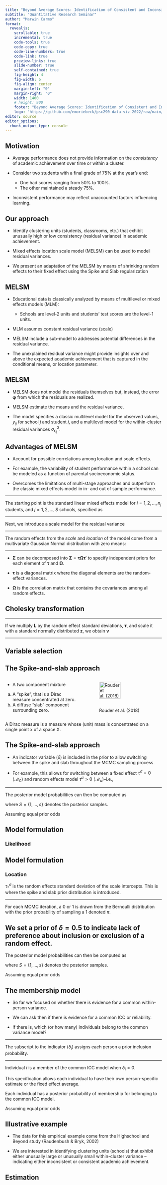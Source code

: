 ```yaml
---
title: "Beyond Average Scores: Identification of Consistent and Inconsistent Academic Achievement"
subtitle: "Quantitative Research Seminar"
author: "Marwin Carmo"
format: 
  revealjs:
    scrollable: true
    incremental: true
    code-tools: true
    code-copy: true
    code-line-numbers: true
    code-link: true
    preview-links: true
    slide-number: true
    self-contained: true
    fig-height: 4
    fig-width: 6
    fig-align: center
    margin-left: "0"
    margin-right: "0"
    width: 1400
    # height: 900
    footer: "Beyond Average Scores: Identification of Consistent and Inconsistent Academic Achievement"
    logo: "https://github.com/emoriebeck/psc290-data-viz-2022/raw/main/01-week1-intro/02-code/02-images/ucdavis_logo_blue.png"
editor: source
editor_options: 
  chunk_output_type: console
---
```


## Motivation

- Average performance does not provide information on the *consistency* of academic achievement over time or within a cluster.

- Consider two students with a final grade of 75% at the year's end:
  - One had scores ranging from 50% to 100%.
  - The other maintained a steady 75%.

- Inconsistent performance may reflect unaccounted factors influencing learning.

## Our approach

- Identify clustering units (students, classrooms, etc.) that exhibit unusually high or low consistency (residual variance) in academic achievement.

- Mixed effects location scale model (MELSM) can be used to model residual variances.

- We present an adaptation of the MELSM by means of shrinking random effects to their fixed effect using the Spike and Slab regularization

## MELSM

- Educational data is classically analyzed by means of multilevel or mixed effects models (MLM):
  - Schools are level-2 units and students' test scores are the level-1 units.

- MLM assumes constant residual variance (scale)

- MELSM include a sub-model to addresses potential differences in the residual variance.

- The unexplained residual variance might provide insights over and above the expected academic achievement
that is captured in the conditional means, or location parameter.

## MELSM

- MELSM does not model the residuals themselves but, instead, the error \textit{variance} $\boldsymbol{\varphi}$ from which the residuals are realized.

- MELSM \textit{simultaneously} estimate the means and the residual variance.

- The model specifies a classic multilevel model for the observed values, $y_{ij}$ for school $j$ and student $i$, and a multilevel model for the within-cluster residual variances $\sigma^2_{\epsilon_{ij}}$.

## Advantages of MELSM

- Account for possible correlations among location and scale effects.

- For example, the variability of student performance within a school can be modeled as a function of parental socioeconomic status.

- Overcomes the limitations of multi-stage approaches and outperform the classic mixed effects model in in- and out of sample performance.

---

The starting point is the standard linear mixed effects model for $i = 1,2,...,n_j$ students, and $j = 1, 2, \ldots, S$ schools, specified as


\begin{equation}
  \label{eq:mixedmodel-lvl1}
  \textrm{Level 1:} \quad y_{ij} = \beta_{0j} + \beta_{1j} X_{ij} + e_{ij}
\end{equation}

\begin{aligned}
  \label{eq:mixedmodel-lvl2}
  \textrm{Level 2:}\quad \beta_{0j} &= \gamma_{00} + \gamma_{01}W_j + u_{0j} \\
                       \beta_{1j} &= \gamma_{10} + \gamma_{11}W_j + u_{1j}
\end{aligned}

\begin{equation}
  \label{eq:bcov}
  \begin{pmatrix} u_0 \\ u_1 \end{pmatrix} \sim \mathcal{N}
    \begin{Bmatrix} 
        \begin{pmatrix} 0 \\ 0  \end{pmatrix},
        \begin{pmatrix} \tau^2_{u_{0}} \\ \tau_{u_{0}u_{1}} & \tau^2_{u_{1}}
        \end{pmatrix}
    \end{Bmatrix}
\end{equation}

\begin{equation}
  e_{ij} \sim \mathcal{N} (0, \sigma_{\epsilon}^2)
\end{equation}

---

Next, we introduce a scale model for the residual variance

\begin{equation}
  \label{eq:var-lvl1}
  \textrm{Level 1:} \quad \sigma^2_{\epsilon_{ij}} = \exp(\alpha_{0j} + \alpha_{1j}M_{ij})
\end{equation}

\begin{aligned}
  \label{eq:var-lvl2}
  \textrm{Level 2:}\quad \alpha_{0j} &= \eta_{00} + \eta_{01}P_j + t_{0j} \\
                       \alpha_{1j} &= \eta_{10} + \eta_{11}P_j + t_{1j}
\end{aligned}

---

The random effects from the *scale* and *location* of the model come from a multivariate Gaussian Normal distribution with zero means:

\begin{equation}
  \label{eq:random-cov}
  \textbf{v}=
  \begin{bmatrix} u_0 \\ u_1 \\ t_0 \\ t_1 \end{bmatrix} \sim \mathcal{N}
    \begin{Bmatrix} 
        \boldsymbol{0}=
        \begin{bmatrix} 0 \\ 0 \\ 0 \\ 0 \end{bmatrix},
        \boldsymbol{\Sigma}=
        \begin{bmatrix} \tau^2_{u_0} \\ 
                        \tau_{u_0u_1} & \tau^2_{u_1} \\
                        \tau_{u_0t_0} & \tau_{u_1t_0} & \tau^2_{t_0} \\
                        \tau_{u_0t_1} & \tau_{u_1t_1} & \tau_{t_0t_1} & \tau^2_{t_1}
        \end{bmatrix}
    \end{Bmatrix}
\end{equation}

---

- $\boldsymbol{\Sigma}$ can be decomposed into $\boldsymbol\Sigma = \boldsymbol{\tau}\boldsymbol{\Omega\tau}'$ to specify independent priors for each element of $\boldsymbol{\tau}$ and $\boldsymbol{\Omega}$.

- $\boldsymbol{\tau}$ is a diagonal matrix where the diagonal elements are the random-effect variances.

- $\boldsymbol{\Omega}$ is the correlation matrix that contains the covariances among all random effects.

## Cholesky transformation

\begin{equation}
\label{eq:cholesky_approach}
\textbf{L} = 
    \begin{pmatrix}
        1 & 0 & 0 & 0\\
        \rho_{u_0u_1} & \sqrt{1 - l^2_{21}} & 0 & 0 \\
        \rho_{u_0t_0} & \frac{\rho_{u_1t_0} - l_{21} l_{31}}{l_{22}} & \sqrt{1 - l^2_{31} - l^2_{32}} & 0\\
        \rho_{u_0t_1} & \frac{\rho_{u_1t_1} - l_{21} l_{41}}{l_{22}} & \frac{\rho_{t_0t_1} - l_{31} l_{41} - l_{32} l_{42}}{l_{33}} & \sqrt{1 - l^2_{41} - l^2_{42} - l^2_{43}}
    \end{pmatrix}
\end{equation}

---

If we multiply $\textbf{L}$ by the random effect standard deviations, $\boldsymbol{\tau}$, and scale it with a standard normally distributed $\boldsymbol{z}$, we obtain $\textbf{v}$

\begin{equation}
    \textbf{v} = \boldsymbol{\tau}\textbf{L}\boldsymbol{z}.
\end{equation}

\begin{equation}
\begin{aligned}
    u_{0j} &= \tau_{u_0}z^\mu_j\\
    u_{1j} &= \tau_{u_1}(\rho_{u_{0j}u_{1j}} + \sqrt{1-l_{21}^2})z^\mu_j\\
    t_{0j} &= \tau_{t_0}(\rho_{u_{0j}t_{0j}} + l_{32} + \sqrt{1-l_{31}^2-l_{32}^2})z^\sigma_j\\
    t_{1j} &= \tau_{t_1}(\rho_{u_{0j}t_{1j}} + l_{42} + l_{43} + \sqrt{1-l_{41}^2-l_{31}^2-l_{32}^2})z^\sigma_j
\end{aligned}
\end{equation}

---


## Variable selection

\begin{equation}
\begin{aligned}
    u_{0j} &= \tau_{u_0}z^\mu_j\\
    u_{1j} &= \tau_{u_1}(\rho_{u_{0j}u_{1j}} + \sqrt{1-l_{21}^2})z^\mu_j\\
    t_{0j} &= \tau_{t_0}\color{red}{\delta_j}(\rho_{u_{0j}t_{0j}} + l_{32} + \sqrt{1-l_{31}^2-l_{32}^2})z^\sigma_j\\
    t_{1j} &= \tau_{t_1}\color{red}{\delta_j}(\rho_{u_{0j}t_{1j}} + l_{42} + l_{43} + \sqrt{1-l_{41}^2-l_{31}^2-l_{32}^2})z^\sigma_j
\end{aligned}
\end{equation}


## The Spike-and-slab approach

::: columns
::: {.column width="50%"}

- A two component mixture
a. A "spike", that is a Dirac measure concentrated at zero.
b. A diffuse "slab" component surrounding zero.
:::

::: {.column width="50%"}
:::fragment
![Rouder et al. (2018)](rouder2018.png){fig-align="center" width=65%}
:::
:::
:::

::: {.notes}
A Dirac measure is a measure whose (unit) mass is concentrated on a single point x of a space X.
:::

## The Spike-and-slab approach

- An indicator variable ($\delta$) is included in the prior to allow switching between the spike and slab  throughout the MCMC sampling process.

- For example, this allows for switching between a fixed effect $\tau^{\sigma} = 0$ ($\mathcal{M}_0$) and random effects model $\tau^{\sigma} > 0$ ($\mathcal{M}_u$)--i.e.,

:::fragment
\begin{equation}
\tau^{\sigma}_* = \begin{cases}
0, & \text{if }\delta = 0 , \\
\tau^{\sigma}, & \text{if }\delta = 1
\end{cases}
\end{equation}
:::

---

The posterior model probabilities can then be computed as

\begin{align}
Pr(\mathcal{M}_u | \textbf{Y}) = \frac{1}{S} \sum_{s = 1}^S \delta_s,
\end{align}

where $S = \{1,...,s\}$ denotes the posterior samples.

Assuming equal prior odds

\begin{align}
BF = \frac{1 - Pr(\mathcal{M}_u | \textbf{Y})}{Pr(\mathcal{M}_u | \textbf{Y})}
\end{align}


## Model formulation

### Likelihood

\begin{align}
\label{eq:likelihood}
y_{ij} & \sim  \mathcal{N}(\beta_{0j} + \beta_{1j}X_{ij}, \exp[\alpha_{0j} + \alpha_{1j}M_{ij}])
\end{align}

## Model formulation

### Location

\begin{align}
\beta_{0j} &= \gamma_{0} + \tau_{u_0}z^\mu_j\\
\beta_{1j} &= \gamma_{1} + \tau_{u_1}(\rho_{u_{0j}u_{1j}} + \sqrt{1-l_{21}^2})z^\mu_j\\
z^\mu &\sim \mathcal{N}(0,1) \\ 
\gamma_{u_0}, \gamma_{u_1} &\sim  \mathcal{N}(0, 1000)\\
\tau_{u_0}, \tau_{u_1} &\sim \mathcal{S}\boldsymbol{t}^{+}(\nu = 0, 1, 3)\\ 
\end{align}


$\tau^{\sigma}_*$ is the random effects standard deviation of the scale intercepts. This is where the spike and slab prior distribution is introduced.



---

\begin{align}
\label{eq:scale_ss}
\tau^{\sigma}_* &=  \delta \text{ } \cdot \text{ } \tau^{\sigma}  \\ \nonumber
\delta &\sim \text{Bernoulli}(\pi) \\ \nonumber
\tau^{\sigma} &\sim \mathcal{S}\boldsymbol{t}^{+}(\nu = 10, 0, 1)
\end{align}

For each MCMC iteration, a 0 or 1 is drawn from the Bernoulli distribution with the prior probability of sampling a 1 denoted $\pi$.

\begin{equation}
\tau^{\sigma}_* = \begin{cases}
0, & \text{if }\delta = 0 , \\
\tau^{\sigma}, & \text{if }\delta = 1
\end{cases}
\end{equation}

We set a prior of $\delta = 0.5$ to indicate lack of preference about inclusion or exclusion of a random effect.
---

The posterior model probabilities can then be computed as

\begin{align}
Pr(\mathcal{M}_u | \textbf{Y}) = \frac{1}{S} \sum_{s = 1}^S \delta_s,
\end{align}

where $S = \{1,...,s\}$ denotes the posterior samples.

Assuming equal prior odds

\begin{align}
BF_{0u} = \frac{1 - Pr(\mathcal{M}_u | \textbf{Y})}{Pr(\mathcal{M}_u | \textbf{Y})}
\end{align}

## The membership model

- So far we focused on whether there is evidence for a common within-person variance.

- We can ask then if there is evidence for a common ICC or reliability.

- If there is, which (or how many) individuals belong to the common variance model?

---

\begin{align}
\label{eq:mm}
\eta_{0i}^* &= z^\mu_i\rho  + z^\sigma_i\sqrt{1-\rho^2}  \\ \nonumber
\eta_{0i} &= \eta_0 + \tau^{\sigma} \big(\eta_{0i}^*  \text{ } \cdot \text{ } \delta_i\big) \\ \nonumber
z^\sigma_i &\sim \mathcal{N}(0,1) \\ \nonumber
\delta_i &\sim \text{Bernoulli}(\pi).
\end{align}

The subscript to the indicator ($\delta_i$) assigns each person a prior inclusion probability.

\begin{equation}
\label{eq:mm_delta}
\eta_{0i} = \begin{cases}
\eta_{0}, & \text{if }\delta_i = 0 , \\
\eta_0 + \tau^{\sigma}\left(z^\mu_i\rho  + z^\sigma_i\sqrt{1-\rho^2}\right), & \text{if }\delta_i = 1
\end{cases}.
\end{equation}

---

Individual $i$ is a member of the common ICC model when $\delta_i = 0$.

This specification allows each individual to have their own person-specific estimate or the fixed effect average. 

Each individual has a posterior probability of membership for belonging to the common ICC model.

Assuming equal prior odds

\begin{align}
\label{eq:bf_i}
BF_{0ui} = \frac{Pr(\eta_{0i} = \eta_0| \textbf{Y} )}{1 - Pr(\eta_{0i} = \eta_0| \textbf{Y} )}.
\end{align}

## Illustrative example

- The data for this empirical example come from the Highschool and Beyond study (Raudenbush & Bryk, 2002)

- We are interested in identifying clustering units (schools) that exhibit either unusually large or unusually small within-cluster variance – indicating either inconsistent or consistent academic achievement.

## Estimation

